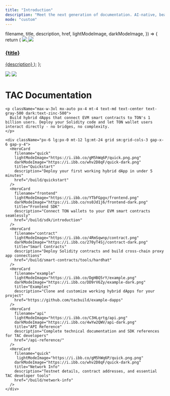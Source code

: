 ```yaml
---
title: "Introduction"
description: "Meet the next generation of documentation. AI-native, beautiful out-of-the-box, and built for developers."
mode: "custom"
---
```


  filename,
  title,
  description,
  href,
  lightModeImage,
  darkModeImage,
}) => {
  return (
    <a className="group cursor-pointer pb-8" href={href}>
      <img
        src={lightModeImage}
        className="block dark:hidden pointer-events-none group-hover:scale-105 transition-all duration-100"
      />
      <img
        src={darkModeImage}
        className="block dark:block hidden pointer-events-none group-hover:scale-105 transition-all duration-100"
      />
      <h3 className="mt-5 text-gray-900 dark:text-zinc-50 font-medium">
        {title}
      </h3>
      <span className="mt-1.5">{description}</span>
    </a>
  );
};

<div className="relative">
  <div className="absolute  left-0 right-0">
    <img
      src="/images/introduction/bg.png"
      className="mt-[-10em] block dark:hidden pointer-events-none w-full cover-image"
    />
      <img
      src="/images/introduction/bg-dark.png"
      className="mt-[-10em] block dark:block hidden pointer-events-none w-full cover-image"
    />

  </div>

  <div className="relative z-10 px-4 py-16 lg:py-40 lg:pb-24 max-w-5xl mx-auto">
    <h1 className="text-5xl font-semibold text-center text-gray-900 dark:text-zinc-50 tracking-tight">
      TAC Documentation
    </h1>

    <p className="max-w-3xl mx-auto px-4 mt-4 text-md text-center text-gray-500 dark:text-zinc-500">
      Build hybrid dApps that connect EVM smart contracts to TON's 1 billion users. Deploy your Solidity code and let TON wallet users interact directly - no bridges, no complexity.
    </p>

    <div className="px-6 lg:px-0 mt-12 lg:mt-24 grid sm:grid-cols-3 gap-x-6 gap-y-4">
      <HeroCard
        filename="quick"
        lightModeImage="https://i.ibb.co/gM5hWq6P/quick.png.png"
        darkModeImage="https://i.ibb.co/whv2D8qF/quick-dark.png"
        title="Quickstart"
        description="Deploy your first working hybrid dApp in under 5 minutes"
        href="/build/quickstart"
      />
      <HeroCard
        filename="frontend"
        lightModeImage="https://i.ibb.co/YTbFGpgv/frontend.png"
        darkModeImage="https://i.ibb.co/ns0Jd1j6/frontend-dark.png"
        title="Frontend SDK"
        description="Connect TON wallets to your EVM smart contracts seamlessly"
        href="/build/sdk/introduction"
      />
      <HeroCard
        filename="contract"
        lightModeImage="https://i.ibb.co/4RmSqwnp/contract.png"
        darkModeImage="https://i.ibb.co/270yT4Sj/contract-dark.png"
        title="Smart Contracts"
        description="Deploy Solidity contracts and build cross-chain proxy app connections"
        href="/build/smart-contracts/tools/hardhat"
      />
      <HeroCard
        filename="example"
        lightModeImage="https://i.ibb.co/DgHBQ5rY/example.png"
        darkModeImage="https://i.ibb.co/DD9rV6Zy/example-dark.png"
        title="Examples"
        description="Clone and customize working hybrid dApps for your project"
        href="https://github.com/tacbuild/example-dapps"
      />
      <HeroCard
        filename="api"
        lightModeImage="https://i.ibb.co/C3HLqrtg/api.png"
        darkModeImage="https://i.ibb.co/4wYw2QWV/api-dark.png"
        title="API Reference"
        description="Complete technical documentation and SDK references for TAC developers"
        href="/api-reference/"
      />
      <HeroCard
        filename="quick"
         lightModeImage="https://i.ibb.co/gM5hWq6P/quick.png.png"
        darkModeImage="https://i.ibb.co/whv2D8qF/quick-dark.png"
        title="Network Info"
        description="Testnet details, contract addresses, and essential TAC developer tools"
        href="/build/network-info"
      />
    </div>

  </div>
</div>
